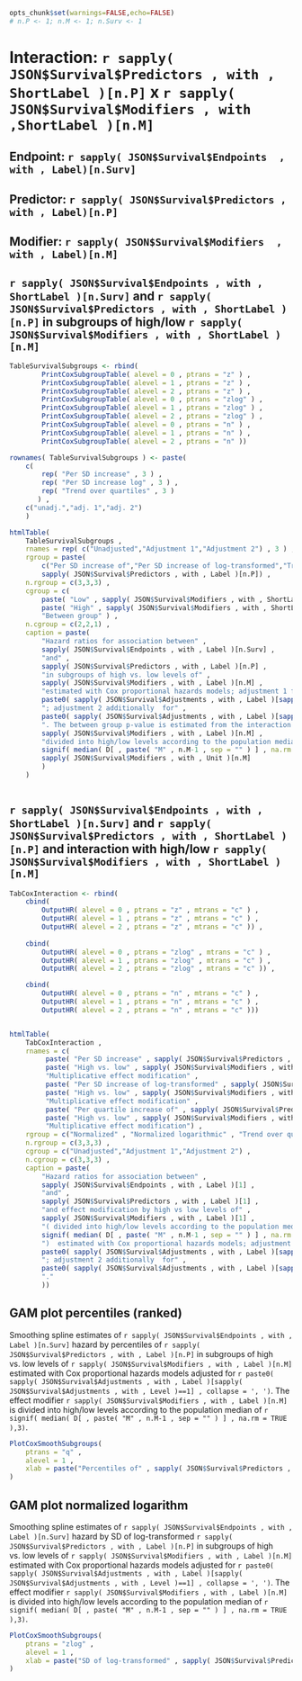 


```r
opts_chunk$set(warnings=FALSE,echo=FALSE)
# n.P <- 1; n.M <- 1; n.Surv <- 1
``` 


# Interaction: `r sapply( JSON$Survival$Predictors , with , ShortLabel )[n.P]` x `r sapply( JSON$Survival$Modifiers , with ,ShortLabel )[n.M]`
## Endpoint: `r sapply( JSON$Survival$Endpoints  , with , Label)[n.Surv]`
## Predictor: `r sapply( JSON$Survival$Predictors , with , Label)[n.P]`
## Modifier:  `r sapply( JSON$Survival$Modifiers  , with , Label)[n.M]`


## `r sapply( JSON$Survival$Endpoints , with , ShortLabel )[n.Surv]` and `r sapply( JSON$Survival$Predictors , with , ShortLabel )[n.P]` in subgroups of high/low `r sapply( JSON$Survival$Modifiers , with , ShortLabel )[n.M]`

      
```r

TableSurvivalSubgroups <- rbind(
        PrintCoxSubgroupTable( alevel = 0 , ptrans = "z" ) ,
        PrintCoxSubgroupTable( alevel = 1 , ptrans = "z" ) ,
        PrintCoxSubgroupTable( alevel = 2 , ptrans = "z" ) ,
        PrintCoxSubgroupTable( alevel = 0 , ptrans = "zlog" ) ,
        PrintCoxSubgroupTable( alevel = 1 , ptrans = "zlog" ) ,
        PrintCoxSubgroupTable( alevel = 2 , ptrans = "zlog" ) ,
        PrintCoxSubgroupTable( alevel = 0 , ptrans = "n" ) ,
        PrintCoxSubgroupTable( alevel = 1 , ptrans = "n" ) ,
        PrintCoxSubgroupTable( alevel = 2 , ptrans = "n" ))

rownames( TableSurvivalSubgroups ) <- paste(
    c(
        rep( "Per SD increase" , 3 ) ,
        rep( "Per SD increase log" , 3 ) ,
        rep( "Trend over quartiles" , 3 )
       ) ,
    c("unadj.","adj. 1","adj. 2")
    )

htmlTable(
    TableSurvivalSubgroups ,
    rnames = rep( c("Unadjusted","Adjustment 1","Adjustment 2") , 3 ) ,
    rgroup = paste(
        c("Per SD increase of","Per SD increase of log-transformed","Trend over quartiles of") ,
        sapply( JSON$Survival$Predictors , with , Label )[n.P]) ,
    n.rgroup = c(3,3,3) ,
    cgroup = c( 
        paste( "Low" , sapply( JSON$Survival$Modifiers , with , ShortLabel )[n.M] ) ,
        paste( "High" , sapply( JSON$Survival$Modifiers , with , ShortLabel )[n.M] ) ,
        "Between group" ) ,
    n.cgroup = c(2,2,1) ,
    caption = paste(
        "Hazard ratios for association between" ,
        sapply( JSON$Survival$Endpoints , with , Label )[n.Surv] ,
        "and" ,
        sapply( JSON$Survival$Predictors , with , Label )[n.P] ,
        "in subgroups of high vs. low levels of" ,
        sapply( JSON$Survival$Modifiers , with , Label )[n.M] ,
        "estimated with Cox proportional hazards models; adjustment 1 for" ,
        paste0( sapply( JSON$Survival$Adjustments , with , Label )[sapply( JSON$Survival$Adjustments , with , Level )==1] , collapse = ', ') ,
        "; adjustment 2 additionally  for" ,
        paste0( sapply( JSON$Survival$Adjustments , with , Label )[sapply( JSON$Survival$Adjustments , with , Level )==2] , collapse = ', ') ,
        ". The between group p-value is estimated from the interaction term with the effect modifier" ,
        sapply( JSON$Survival$Modifiers , with , Label )[n.M] ,
        "divided into high/low levels according to the population median of" ,
        signif( median( D[ , paste( "M" , n.M-1 , sep = "" ) ] , na.rm = TRUE ),3) ,
        sapply( JSON$Survival$Modifiers , with , Unit )[n.M]
        )
    )
        
``` 



## `r sapply( JSON$Survival$Endpoints , with , ShortLabel )[n.Surv]` and `r sapply( JSON$Survival$Predictors , with , ShortLabel )[n.P]` and interaction with high/low `r sapply( JSON$Survival$Modifiers , with , ShortLabel )[n.M]`

      
```r

TabCoxInteraction <- rbind(
    cbind(
        OutputHR( alevel = 0 , ptrans = "z" , mtrans = "c" ) ,
        OutputHR( alevel = 1 , ptrans = "z" , mtrans = "c" ) ,
        OutputHR( alevel = 2 , ptrans = "z" , mtrans = "c" )) ,
                
    cbind(
        OutputHR( alevel = 0 , ptrans = "zlog" , mtrans = "c" ) ,
        OutputHR( alevel = 1 , ptrans = "zlog" , mtrans = "c" ) ,
        OutputHR( alevel = 2 , ptrans = "zlog" , mtrans = "c" )) ,

    cbind(
        OutputHR( alevel = 0 , ptrans = "n" , mtrans = "c" ) ,
        OutputHR( alevel = 1 , ptrans = "n" , mtrans = "c" ) ,
        OutputHR( alevel = 2 , ptrans = "n" , mtrans = "c" )))


htmlTable(
    TabCoxInteraction ,
    rnames = c(
         paste( "Per SD increase" , sapply( JSON$Survival$Predictors , with , Label )[n.P] ) ,
         paste( "High vs. low" , sapply( JSON$Survival$Modifiers , with , Label )[n.M] ) ,
         "Multiplicative effect modification" ,
         paste( "Per SD increase of log-transformed" , sapply( JSON$Survival$Predictors , with , Label )[n.P] ) ,
         paste( "High vs. low" , sapply( JSON$Survival$Modifiers , with , Label )[n.M] ) ,
         "Multiplicative effect modification" ,
         paste( "Per quartile increase of" , sapply( JSON$Survival$Predictors , with , Label )[n.P] ) ,
         paste( "High vs. low" , sapply( JSON$Survival$Modifiers , with , Label )[n.M] ) ,
         "Multiplicative effect modification") ,
    rgroup = c("Normalized" , "Normalized logarithmic" , "Trend over quartiles" ) ,
    n.rgroup = c(3,3,3) ,
    cgroup = c("Unadjusted","Adjustment 1","Adjustment 2") ,
    n.cgroup = c(3,3,3) ,
    caption = paste(
        "Hazard ratios for association between" ,
        sapply( JSON$Survival$Endpoints , with , Label )[1] ,
        "and" ,
        sapply( JSON$Survival$Predictors , with , Label )[1] ,
        "and effect modification by high vs low levels of" ,
        sapply( JSON$Survival$Modifiers , with , Label )[1] ,
        "( divided into high/low levels according to the population median of" ,
        signif( median( D[ , paste( "M" , n.M-1 , sep = "" ) ] , na.rm = TRUE ),3) ,
        ")  estimated with Cox proportional hazards models; adjustment 1 for" ,
        paste0( sapply( JSON$Survival$Adjustments , with , Label )[sapply( JSON$Survival$Adjustments , with , Level )==1] , collapse = ', ') ,
        "; adjustment 2 additionally  for" ,
        paste0( sapply( JSON$Survival$Adjustments , with , Label )[sapply( JSON$Survival$Adjustments , with , Level )==2] , collapse = ', ') ,
        "."
        ))

``` 



## GAM plot percentiles (ranked)

Smoothing spline estimates of `r sapply( JSON$Survival$Endpoints , with , Label )[n.Surv]` hazard by percentiles of `r sapply( JSON$Survival$Predictors , with , Label )[n.P]` in subgroups of high vs. low levels of `r sapply( JSON$Survival$Modifiers , with , Label )[n.M]` estimated with Cox proportional hazards models adjusted for `r paste0( sapply( JSON$Survival$Adjustments , with , Label )[sapply( JSON$Survival$Adjustments , with , Level )==1] , collapse = ', ')`. The effect modifier `r sapply( JSON$Survival$Modifiers , with , Label )[n.M]` is divided into high/low levels according to the population median of `r signif( median( D[ , paste( "M" , n.M-1 , sep = "" ) ] , na.rm = TRUE ),3)`.
              
```r

PlotCoxSmoothSubgroups(
    ptrans = "q" ,
    alevel = 1 ,
    xlab = paste("Percentiles of" , sapply( JSON$Survival$Predictors , with , Label )[n.P])
)

``` 


## GAM plot normalized logarithm

Smoothing spline estimates of `r sapply( JSON$Survival$Endpoints , with , Label )[n.Surv]` hazard by SD of log-transformed `r sapply( JSON$Survival$Predictors , with , Label )[n.P]` in subgroups of high vs. low levels of `r sapply( JSON$Survival$Modifiers , with , Label )[n.M]` estimated with Cox proportional hazards models adjusted for `r paste0( sapply( JSON$Survival$Adjustments , with , Label )[sapply( JSON$Survival$Adjustments , with , Level )==1] , collapse = ', ')`. The effect modifier `r sapply( JSON$Survival$Modifiers , with , Label )[n.M]` is divided into high/low levels according to the population median of `r signif( median( D[ , paste( "M" , n.M-1 , sep = "" ) ] , na.rm = TRUE ),3)`.

```r

PlotCoxSmoothSubgroups(
    ptrans = "zlog" ,
    alevel = 1 ,
    xlab = paste("SD of log-transformed" , sapply( JSON$Survival$Predictors , with , Label )[n.P])
)

``` 
